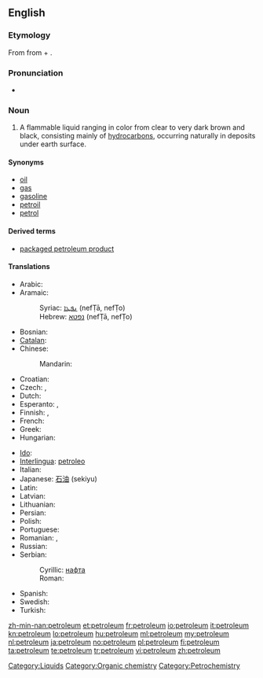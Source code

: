 ==English==
{{wikipedia}}

===Etymology===
From {{etyl|enm}} {{term|petroleum|lang=la}} from {{term|petra||rock|lang=la}} + {{term|oleum||oil|lang=la}}.

===Pronunciation===
* {{audio|En-us-petroleum.ogg|Audio (US)}}

===Noun===
{{en-noun|pl='''[[petroleums]]''' ''or, rarely,'' '''[[petrolea]]'''}}

# A flammable liquid ranging in color from clear to very dark brown and black, consisting mainly of [[hydrocarbon]]s, occurring naturally in deposits under earth surface.

====Synonyms====
* [[oil]]
* [[gas]]
* [[gasoline]]
* [[petroil]]
* [[petrol]]

====Derived terms====
* [[packaged petroleum product]]

====Translations====
{{trans-top|the flammable liquid mixture of hydrocarbons}}
* Arabic: {{t|ar|نفط|m|tr=nafʈ}}
* Aramaic:
*: Syriac: [[ܢܦܛܐ]] (nefṬā, nefṬo) {{m}}
*: Hebrew: [[נפטא]] (nefṬā, nefṬo) {{m}}
* Bosnian: {{t-|bs|nafta|f}}
* [[Catalan]]: {{t+|ca|petroli}}
* Chinese:
*: Mandarin: {{t-|cmn|石油|tr=shíyóu|sc=Hani}}
* Croatian: {{t-|hr|nafta|f|alt=nȁfta}}
* Czech: {{t+|cs|ropa|f}}, {{t-|cs|nafta|f}}
* Dutch: {{t+|nl|petroleum|m}}
* Esperanto: {{t-|eo|petrolo|xs=Esperanto}}, {{t|eo|nafto}}
* Finnish: {{t+|fi|raakaöljy}}, {{t+|fi|maaöljy}}
* French: {{t+|fr|pétrole|m}}
* Greek: {{t+|el|πετρέλαιο|tr=petréleo}}
* Hungarian: {{t+|hu|kőolaj}}
{{trans-mid}}
* [[Ido]]: {{t+|io|petrolo|xs=Ido}}
* [[Interlingua]]: [[petroleo]]
* Italian: {{t+|it|petrolio|m}}
* Japanese: [[石油]] (sekiyu)
* Latin: {{t-|la|petroleum}}
* Latvian: {{t-|lv|nafta|f|xs=Latvian}}
* Lithuanian: {{t|lt|nafta|f}}
* Persian: {{t|fa|اتش|tr=naft|xs=Persian}}
* Polish: {{t+|pl|ropa naftowa|f}}
* Portuguese: {{t+|pt|petróleo|m}}
* Romanian: {{t+|ro|petrol|n}},  {{t|ro|ţiţei|n}}
* Russian: {{t+|ru|нефть|f|tr=neft}}
* Serbian:
*: Cyrillic: [[нафта]] {{f}}
*: Roman: {{t-|sr|nafta|f}}
* Spanish: {{t+|es|petróleo|m}}
* Swedish: {{t-|sv|petroleum|n}}
* Turkish: {{t|tr|petrol}}
{{trans-bottom}}

[[Category:Liquids]]
[[Category:Organic chemistry]]
[[Category:Petrochemistry]]

[[zh-min-nan:petroleum]]
[[et:petroleum]]
[[fr:petroleum]]
[[io:petroleum]]
[[it:petroleum]]
[[kn:petroleum]]
[[lo:petroleum]]
[[hu:petroleum]]
[[ml:petroleum]]
[[my:petroleum]]
[[nl:petroleum]]
[[ja:petroleum]]
[[no:petroleum]]
[[pl:petroleum]]
[[fi:petroleum]]
[[ta:petroleum]]
[[te:petroleum]]
[[tr:petroleum]]
[[vi:petroleum]]
[[zh:petroleum]]